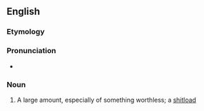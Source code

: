 ==English==

===Etymology===
{{compound|en|crap|load}}

===Pronunciation===
* {{audio|en|En-au-crapload.ogg|Audio (AU)}}

===Noun===
{{en-noun}}

# {{lb|en|slang|vulgar}} A large amount, especially of something worthless; a [[shitload]]